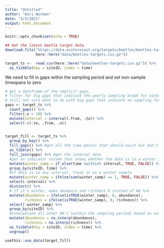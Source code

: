 ```yaml
---
title: "Untitled"
author: "Kari Norman"
date: "3/3/2021"
output: html_document
---
```


```r
knitr::opts_chunk$set(echo = TRUE)
```

```r
## Get the latest beetle target data.  
download.file("https://data.ecoforecast.org/targets/beetles/beetles-targets.csv.gz",
              here::here("data/beetles-targets.csv.gz"))

target_ts <-  read_csv(here::here("data/beetles-targets.csv.gz")) %>%
  as_tsibble(key = siteID, index = time)
```

We need to fill in gaps within the sampling period and set non-sample timespans to zero
```r
# get a dataframe of the implicit gaps, 
# filter for big gaps that indicate the yearly sampling break for winter
# still not sure what to do with big gaps that indicate no sampling for more than a year 
gaps <- target_ts %>%
  count_gaps() %>%
  filter(.n > 10) %>%
  mutate(interval = interval(.from, .to)) %>%
  select(-c(.to, .from, .n))
  

target_fill <- target_ts %>%
  group_by_key() %>%
  fill_gaps() %>% #get all the time points that should exist but don't
  as_tibble() %>%
  full_join(gaps) %>% #get the interval data
  #get an indicator column that shows whether the date is in a winter interval for that site
  mutate(winter_samp = if_else(time %within% interval, TRUE, FALSE)) %>% 
  group_by(siteID, time) %>% 
  #if data is in any interval, treat it as a winter sample
  mutate(winter_samp = ifelse(sum(winter_samp) == 1, TRUE, FALSE)) %>%
  select(-interval) %>%
  distinct() %>%
  # if it's winter, make abudance and richness 0 instead of NA %>%
  mutate(abundance = ifelse(isTRUE(winter_samp), 0, abundance),
         richness = ifelse(isTRUE(winter_samp), 0, richness)) %>%
  select(-winter_samp) %>% 
  group_by(siteID) %>%
  #interpolate all other NA's (within the sampling period) based on values that come before and after
  mutate(abundance = na.interp(abundance),
         richness = na.interp(richness)) %>%
  as_tsibble(key = siteID, index = time) %>%
  ungroup()

usethis::use_data(target_fill)
```

